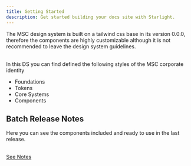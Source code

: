 ```yaml
---
title: Getting Started
description: Get started building your docs site with Starlight.
---
```


The MSC design system is built on a tailwind css base in its version 0.0.0, therefore the components are highly customizable although it is not recommended to leave the design system guidelines.

<br />
In this DS you can find defined the following styles of the MSC corporate identity

<ul class="list-disc mt-3 pl-10">
  <li>Foundations</li>
  <li>Tokens</li>
  <li>Core Systems</li>
  <li>Components</li>
</ul>

## Batch Release Notes

Here you can see the components included and ready to use in the last release.

<br />
<a
  target="_blank"
  class="flex items-center text-primary-blue"
  href="https://mscdirectjira.atlassian.net/wiki/spaces/PD/pages/2251784264/Batch+Release+Notes"
>
  See Notes
</a>
